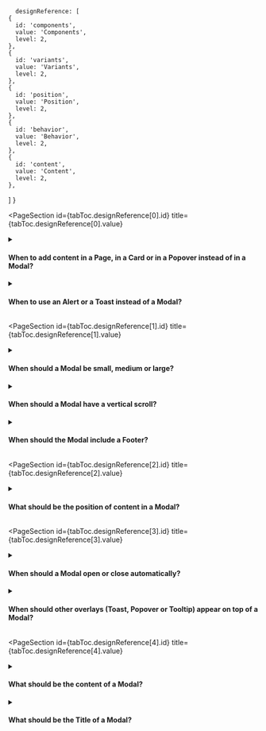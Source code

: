 
      designReference: [
    {
      id: 'components',
      value: 'Components',
      level: 2,
    },
    {
      id: 'variants',
      value: 'Variants',
      level: 2,
    },
    {
      id: 'position',
      value: 'Position',
      level: 2,
    },
    {
      id: 'behavior',
      value: 'Behavior',
      level: 2,
    },
    {
      id: 'content',
      value: 'Content',
      level: 2,
    },
  ]
}

<PageSection
  id={tabToc.designReference[0].id}
  title={tabToc.designReference[0].value}
>

<details>
  <summary><h4>When to add content in a Page, in a Card or in a Popover instead of in a Modal?</h4></summary>
  <div>
    <ul>
        <li>Add content in the Page itself or in a Card when it's always essential for the main job.</li>
        <li>Add content in a Popover when there isn't a lot of content, when it isn't essential for the main job, when it makes sense to keep the Page content visible for comparison, and the trigger that opens it isn't inside a Menu.</li>
    </ul>
  </div>
</details>

<details>
  <summary><h4>When to use an Alert or a Toast instead of a Modal?</h4></summary>
  <div>
    <ul>
        <li>Choose an Alert to notify the merchant and call attention to an information without interrupting the flow. An Alert must load at the same time as the page, it can't appear afterwards.</li>
        <li>Choose a Toast to give brief feedback on ordinary actions that don't require the merchants' exclusive attention. A Toast can appear at any time, such as for actions occurring in the background.</li>
    </ul>
  </div>
</details>

</PageSection>


<PageSection
  id={tabToc.designReference[1].id}
  title={tabToc.designReference[1].value}
>

<details>
  <summary><h4>When should a Modal be small, medium or large?</h4></summary>
  <div>
    In general, the size of the Modal should be chosen so its content can be comfortably consumed. Considering this, follow the recommendations below:
    <ul>
        <li>Use a small Modal to confirm actions. Confirmation messages should always be short enough to comfortably fit in a small modal.</li>
        <li>Use a medium Modal for long texts, such as terms and conditions, since the width has the ideal character count for comfortable reading.</li>
        <li>Use a large Modal only if none of the scenarios above apply and if the content is very related to the main job of the current Page.</li>
    </ul>
  </div>
  <br />
  <div>
    <strong>What to avoid:</strong>
      <ul>
        <li>Avoid using large Modals with columns. The content should be focused in a specific action.</li>
      </ul>
  </div>
</details>

<details>
  <summary><h4>When should a Modal have a vertical scroll?</h4></summary>
  <div>
    When the Modal reaches its maximum height, it can have a vertical scroll. Whenever possible, make the content brief and avoid vertical scroll.
  </div>
  <br />
  <div>
    <strong>What to avoid:</strong>
      <ul>
        <li>Don't use vertical scroll in Modals intended at confirming actions.</li>
        <li>Don't leave actions visible only after the user scrolls. Use a Footer to display actions.</li>
      </ul>
  </div>
</details>

<details>
  <summary><h4>When should the Modal include a Footer?</h4></summary>
  <div>
    <ul>
        <li>When the main task of the Modal is to confirm an action or fill in a form, the action should be in a Footer.</li>
        <li>There should always be a <em>Cancel</em> action in the left and an action that submits the information in the right. The <em>Cancel</em> action has the same effect as the <em>Close</em> button in the header.</li>
        <li>When the purpose of a Modal is to select a single item in a list, clicking the item itself should submit the selection. No separate actions should be required.</li>
    </ul>
  </div>
</details>

</PageSection>

<PageSection
  id={tabToc.designReference[2].id}
  title={tabToc.designReference[2].value}
>

<details>
  <summary><h4>What should be the position of content in a Modal?</h4></summary>
  <div>
    If you want to know how to position components in a Modal, read the Position section in the component's documentation.
  </div>
  <br />
  <div>
    <strong>What to avoid:</strong>
    <br />
      Don't position the main actions of a Modal in its body. Always position them in a Footer, following our recommendations.
  </div>
</details>

</PageSection>

<PageSection
  id={tabToc.designReference[3].id}
  title={tabToc.designReference[3].value}
>

<details>
  <summary><h4>When should a Modal open or close automatically?</h4></summary>
  <div>
    Never. A Modal should always be triggered from user action.
  </div>
</details>

<details>
  <summary><h4>When should other overlays (Toast, Popover or Tooltip) appear on top of a Modal?</h4></summary>
  <div>
    <ul>
        <li>If there is a Popover or Tooltip trigger inside the content of a Modal, it can be displayed over the Modal.</li>
        <li>Only critical Toasts should appear on top of a Modal. Success Toasts only appear after the Modal is closed.</li>
    </ul>
  </div>
</details>

</PageSection>

<PageSection
  id={tabToc.designReference[4].id}
  title={tabToc.designReference[4].value}
>

<details>
  <summary><h4>What should be the content of a Modal?</h4></summary>
  <div>
    Conduct UX research to understand the merchants' needs. Display in a Modal the content related to a minor job within a Page's main job. For example, minor jobs can be filling a small form before performing an action (e.g. to create a new release) or viewing additional information (e.g. technical events of an order).
  </div>
</details>

<details>
  <summary><h4>What should be the Title of a Modal?</h4></summary>
  <div>
    <ul>
        <li>In Modals with actions, the Title should include a verb in the infinitive and an object. For example, <em>Create release</em>. When possible, reuse the label of the action that triggered the Modal.</li>
        <li>In Modals that only display information, the Title should act as a label that describes the content of the view. For example, <em>Terms and conditions</em>.</li>
        <li>Use sentence case, but capitalize proper nouns.</li>
    </ul>
  </div>
  <br />
  <div>
    <strong>What to avoid:</strong>
      <ul>
        <li>Don't use punctuation.</li>
        <li>Don't use more than three words.</li>
        <li>Don't use personal pronouns.</li>
      </ul>
  </div>
</details>


</PageSection>

